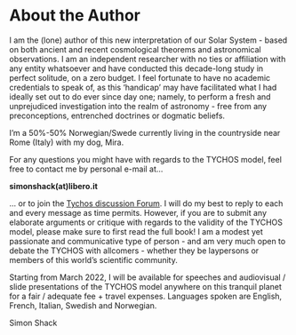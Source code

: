 About the Author
==============


I am the (lone) author of this new interpretation of our Solar System - based on both ancient and recent cosmological theorems and astronomical observations. I am an independent researcher with no ties or affiliation with any entity whatsoever and have conducted this decade-long study in perfect solitude, on a zero budget. I feel fortunate to have no academic credentials to speak of, as this ‘handicap’ may have facilitated what I had ideally set out to do ever since day one; namely, to perform a fresh and unprejudiced investigation into the realm of astronomy - free from any preconceptions, entrenched doctrines or dogmatic beliefs. 

I’m a 50%-50% Norwegian/Swede currently living in the countryside near Rome (Italy) with my dog, Mira.

For any questions you might have with regards to the TYCHOS model, feel free to contact me by personal e-mail at...

**simonshack(at)libero.it** 

... or to join the [Tychos discussion Forum](https://forum.tychos.space/). I will do my best to reply to each and every message as time permits. However, if you are to submit any elaborate arguments or critique with regards to the validity of the TYCHOS model, please make sure to first read the full book! I am a modest yet passionate and communicative type of person - and am very much open to debate the TYCHOS with allcomers - whether they be laypersons or members of this world’s scientific community. 

Starting from March 2022, I will be available for speeches and audiovisual / slide presentations of the TYCHOS model anywhere on this tranquil planet for a fair / adequate fee + travel expenses. Languages spoken are English, French, Italian, Swedish and Norwegian.

Simon Shack
